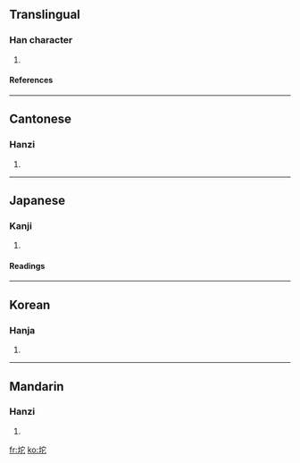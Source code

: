 ==Translingual==
===Han character===
{{Han char|rn=32|rad=土|as=05|sn=8|four=4311<sub>1</sub>|canj=土十心 (GJP)}}
# {{defn|Han}}
====References====
{{Han ref|kx=0226.200|dkj=04974|dj=0461.320|hdz=10435.060|uh=5768|ud=22376|bh=CC40|bd=52288}}
----
==Cantonese==
===Hanzi===
{{yue-hanzi|jyut=|y=to4}}
# {{defn|Cantonese}}
----
==Japanese==
===Kanji===
{{ja-kanji|grade=|rs=土05}}
# {{defn|Japanese}} 
====Readings====
{{ja-readings|on=[[い]] (i), [[た]] (ta), [[だ]] (da)|kun=[[けわしい]] (kewashii)}}
----
==Korean==
===Hanja===
{{ko-hanja|hangeul=이|rv=i|mr=i}}
# {{defn|Korean}}
----
==Mandarin==
===Hanzi===
{{cmn-hanzi|pin=[[tuó]] (tuo2)|wg=t'o<sup>2</sup>}}
# {{defn|Mandarin}}

[[fr:坨]]
[[ko:坨]]